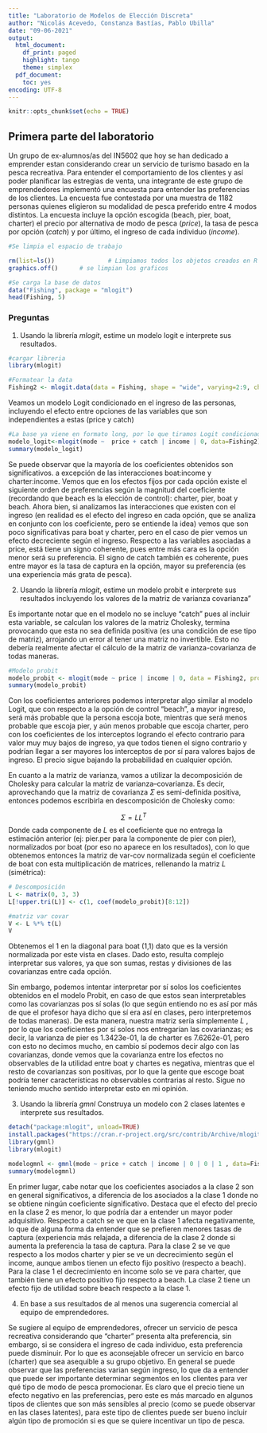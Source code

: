 ```yaml
---
title: "Laboratorio de Modelos de Elección Discreta"
author: "Nicolás Acevedo, Constanza Bastías, Pablo Ubilla"
date: "09-06-2021"
output: 
  html_document:
    df_print: paged
    highlight: tango
    theme: simplex
  pdf_document:
    toc: yes
encoding: UTF-8
---
```


```r
knitr::opts_chunk$set(echo = TRUE)
```

## Primera parte del laboratorio

Un grupo de ex-alumnos/as del IN5602 que hoy se han dedicado a emprender estan considerando crear un servicio de turismo basado en la pesca recreativa. Para entender el comportamiento de los clientes y así poder planificar las estregias de venta, una integrante de este grupo de emprendedores implementó una encuesta para entender las preferencias de los clientes. La encuesta fue contestada por una muestra de 1182 personas quienes eligieron su modalidad de pesca preferido entre 4 modos distintos. La encuesta incluye la opción escogida (beach, pier, boat, charter) el precio por alternativa de modo de pesca (*price*), la tasa de pesca por opción (*catch*) y por último, el ingreso de cada individuo (*income*).

```r
#Se limpia el espacio de trabajo

rm(list=ls())				# Limpiamos todos los objetos creados en R
graphics.off()	    # se limpian los graficos 

```

```r
#Se carga la base de datos
data("Fishing", package = "mlogit")
head(Fishing, 5)
```

### Preguntas

1.  Usando la librería *mlogit*, estime un modelo logit e interprete sus resultados.

```r
#cargar libreria
library(mlogit)

#Formatear la data
Fishing2 <- mlogit.data(data = Fishing, shape = "wide", varying=2:9, choice = "mode")
```

Veamos un modelo Logit condicionado en el ingreso de las personas, incluyendo el efecto entre opciones de las variables que son independientes a estas (price y catch)

```r
#La base ya viene en formato long, por lo que tiramos Logit condicionado
modelo_logit<-mlogit(mode ~  price + catch | income | 0, data=Fishing2)	
summary(modelo_logit)
```

Se puede observar que la mayoría de los coeficientes obtenidos son significativos. a excepción de las interacciones boat:income y charter:income. Vemos que en los efectos fijos por cada opción existe el siguiente orden de preferencias según la magnitud del coeficiente (recordando que beach es la elección de control): charter, pier, boat y beach. Ahora bien, si analizamos las interacciones que existen con el ingreso (en realidad es el efecto del ingreso en cada opción, que se analiza en conjunto con los coeficiente, pero se entiende la idea) vemos que son poco significativas para boat y charter, pero en el caso de pier vemos un efecto decreciente según el ingreso. Respecto a las variables asociadas a price, está tiene un signo coherente, pues entre más cara es la opción menor será su preferencia. El signo de catch también es coherente, pues entre mayor es la tasa de captura en la opción, mayor su preferencia (es una experiencia más grata de pesca).

2.  Usando la librería *mlogit*, estime un modelo probit e interprete sus resultados incluyendo los valores de la matriz de varianza covarianza"

Es importante notar que en el modelo no se incluye "catch" pues al incluir esta variable, se calculan los valores de la matriz Cholesky, termina provocando que esta no sea definida positiva (es una condición de ese tipo de matriz), arrojando un error al tener una matriz no invertible. Esto no debería realmente afectar el cálculo de la matriz de varianza-covarianza de todas maneras.

```r
#Modelo probit
modelo_probit <- mlogit(mode ~ price | income | 0, data = Fishing2, probit = TRUE)
summary(modelo_probit)
```

Con los coeficientes anteriores podemos interpretar algo similar al modelo Logit, que con respecto a la opción de control "beach", a mayor ingreso, será más probable que la persona escoja bote, mientras que será menos probable que escoja pier, y aún menos probable que escoja charter, pero con los coeficientes de los interceptos logrando el efecto contrario para valor muy muy bajos de ingreso, ya que todos tienen el signo contrario y podrían llegar a ser mayores los interceptos de por sí para valores bajos de ingreso. El precio sigue bajando la probabilidad en cualquier opción.

En cuanto a la matriz de varianza, vamos a utilizar la decomposición de Cholesky para calcular la matriz de varianza--covarianza. Es decir, aprovechando que la matriz de covarianza $\Sigma$ es semi-definida positiva, entonces podemos escribirla en descomposición de Cholesky como:

$$
\Sigma = LL^{T}
$$ Donde cada componente de $L$ es el coeficiente que no entrega la estimación anterior (ej: pier.per para la componente de pier con pier), normalizados por boat (por eso no aparece en los resultados), con lo que obtenemos entonces la matriz de var-cov normalizada según el coeficiente de boat con esta multiplicación de matrices, rellenando la matriz $L$ (simétrica):

```r

# Descomposición
L <- matrix(0, 3, 3)
L[!upper.tri(L)] <- c(1, coef(modelo_probit)[8:12])

#matriz var covar
V <- L %*% t(L)
V
```

Obtenemos el 1 en la diagonal para boat (1,1) dato que es la versión normalizada por este vista en clases. Dado esto, resulta complejo interpretar sus valores, ya que son sumas, restas y divisiones de las covarianzas entre cada opción.

Sin embargo, podemos intentar interpretar por sí solos los coeficientes obtenidos en el modelo Probit, en caso de que estos sean interpretables como las covarianzas pos sí solas (lo que según entiendo no es así por más de que el profesor haya dicho que sí era así en clases, pero interpretemos de todas maneras). De esta manera, nuestra matriz sería simplemente $L$ , por lo que los coeficientes por sí solos nos entregarían las covarianzas; es decir, la varianza de pier es 1.3423e-01, la de charter es 7.6262e-01, pero con esto no decimos mucho, en cambio sí podemos decir algo con las covarianzas, donde vemos que la covarianza entre los efectos no observables de la utilidad entre boat y chartes es negativa, mientras que el resto de covarianzas son positivas, por lo que la gente que escoge boat podría tener características no observables contrarias al resto. Sigue no teniendo mucho sentido interpretar esto en mi opinión.

3.  Usando la librería *gmnl* Construya un modelo con 2 clases latentes e interprete sus resultados.

```r

detach("package:mlogit", unload=TRUE)
install.packages("https://cran.r-project.org/src/contrib/Archive/mlogit/mlogit_1.0-2.tar.gz", repos=NULL,type="source")
library(gmnl)
library(mlogit) 

modelogmnl <- gmnl(mode ~ price + catch | income | 0 | 0 | 1 , data=Fishing2, model='lc', Q=2)
summary(modelogmnl)

```

En primer lugar, cabe notar que los coeficientes asociados a la clase 2 son en general significativos, a diferencia de los asociados a la clase 1 donde no se obtiene ningún coeficiente significativo. Destaca que el efecto del precio en la clase 2 es menor, lo que podría dar a entender un mayor poder adquisitivo. Respecto a catch se ve que en la clase 1 afecta negativamente, lo que de alguna forma da entender que se prefieren menores tasas de captura (experiencia más relajada, a diferencia de la clase 2 donde si aumenta la preferencia la tasa de captura. Para la clase 2 se ve que respecto a los modos charter y pier se ve un decrecimiento según el income, aunque ambos tienen un efecto fijo positivo (respecto a beach). Para la clase 1 el decrecimiento en income solo se ve para charter, que también tiene un efecto positivo fijo respecto a beach. La clase 2 tiene un efecto fijo de utilidad sobre beach respecto a la clase 1.

4.  En base a sus resultados de al menos una sugerencia comercial al equipo de emprendedores.

Se sugiere al equipo de emprendedores, ofrecer un servicio de pesca recreativa considerando que "charter" presenta alta preferencia, sin embargo, si se considera el ingreso de cada individuo, esta preferencia puede disminuir. Por lo que es aconsejable ofrecer un servicio en barco (charter) que sea asequible a su grupo objetivo. En general se puede observar que las preferencias varian según ingreso, lo que da a entender que puede ser importante determinar segmentos en los clientes para ver qué tipo de modo de pesca promocionar. Es claro que el precio tiene un efecto negativo en las preferencias, pero este es más marcado en algunos tipos de clientes que son más sensibles al precio (como se puede observar en las clases latentes), para este tipo de clientes puede ser bueno incluir algún tipo de promoción si es que se quiere incentivar un tipo de pesca.
